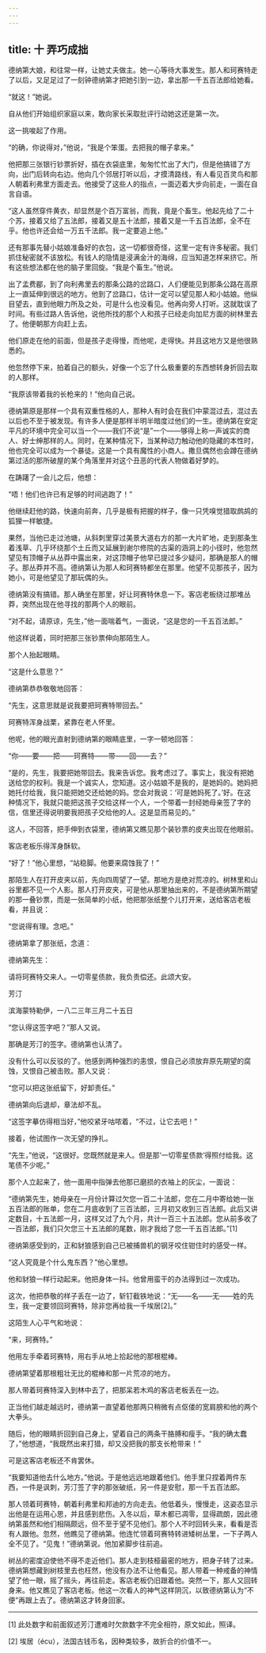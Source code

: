 ```yaml
---
---
---
```

title: 十 弄巧成拙
---




德纳第大娘，和往常一样，让她丈夫做主。她一心等待大事发生。那人和珂赛特走了以后，又足足过了一刻钟德纳第才把她引到一边，拿出那一千五百法郎给她看。

“就这！”她说。

自从他们开始组织家庭以来，敢向家长采取批评行动她这还是第一次。

这一挑唆起了作用。

“的确，你说得对，”他说，“我是个笨蛋。去把我的帽子拿来。”

他把那三张银行钞票折好，插在衣袋底里，匆匆忙忙出了大门，但是他搞错了方向，出门后转向右边。他向几个邻居打听以后，才摸清路线，有人看见百灵鸟和那人朝着利弗里方面走去。他接受了这些人的指点，一面迈着大步向前走，一面在自言自语。

“这人虽然穿件黄衣，却显然是个百万富翁，而我，竟是个畜生。他起先给了二十个苏，接着又给了五法郎，接着又是五十法郎，接着又是一千五百法郎，全不在乎。他也许还会给一万五千法郎。我一定要追上他。”

还有那事先替小姑娘准备好的衣包，这一切都很奇怪，这里一定有许多秘密。我们抓住秘密就不该放松。有钱人的隐情是浸满金汁的海绵，应当知道怎样来挤它。所有这些想法都在他的脑子里回旋。“我是个畜生。”他说。

出了孟费郿，到了向利弗里去的那条公路的岔路口，人们便能见到那条公路在高原上一直延伸到很远的地方。他到了岔路口，估计一定可以望见那人和小姑娘。他纵目望去，直到他眼力所及之处，可是什么也没看见。他再向旁人打听。这就耽误了时间。有些过路人告诉他，说他所找的那个人和孩子已经走向加尼方面的树林里去了。他便朝那方向赶上去。

他们原走在他的前面，但是孩子走得慢，而他呢，走得快。并且这地方又是他很熟悉的。

他忽然停下来，拍着自己的额头，好像一个忘了什么极重要的东西想转身折回去取的人那样。

“我原该带着我的长枪来的！”他向自己说。

德纳第原是那样一个具有双重性格的人，那种人有时会在我们中蒙混过去，混过去以后也不至于被发现。有许多人便是那样半明半暗度过他们的一生。德纳第在安定平凡的环境中完全可以当一个——我们不说“是”一个——够得上称一声诚实的商人、好士绅那样的人。同时，在某种情况下，当某种动力触动他的隐藏的本性时，他也完全可以成为一个暴徒。这是一个具有魔性的小商人。撒旦偶然也会蹲在德纳第过活的那所破屋的某个角落里并对这个丑恶的代表人物做着好梦的。

在踌躇了一会儿之后，他想：

“唔！他们也许已有足够的时间逃跑了！”

他继续赶他的路，快速向前奔，几乎是极有把握的样子，像一只凭嗅觉猎取鹧鸪的狐狸一样敏捷。

果然，当他已走过池塘，从斜刺里穿过美景大道右方的那一大片旷地，走到那条生着浅草、几乎环绕那个土丘而又延展到谢尔修院的古渠的涵洞上的小径时，他忽然望见有顶帽子从丛莽中露出来，对这顶帽子他早已提过多少疑问，那确是那人的帽子。那丛莽并不高。德纳第认为那人和珂赛特都坐在那里。他望不见那孩子，因为她小，可是他望见了那玩偶的头。

德纳第没有搞错。那人确坐在那里，好让珂赛特休息一下。客店老板绕过那堆丛莽，突然出现在他寻找的那两个人的眼前。

“对不起，请原谅，先生，”他一面喘着气，一面说，“这是您的一千五百法郎。”

他这样说着，同时把那三张钞票伸向那陌生人。

那个人抬起眼睛。

“这是什么意思？”

德纳第恭恭敬敬地回答：

“先生，这意思就是说我要把珂赛特带回去。”

珂赛特浑身战栗，紧靠在老人怀里。

他呢，他的眼光直射到德纳第的眼睛底里，一字一顿地回答：

“你——要——把——珂赛特——带——回——去？”

“是的，先生，我要把她带回去。我来告诉您。我考虑过了。事实上，我没有把她送给您的权利。我是一个诚实人，您知道。这小姑娘不是我的，是她妈的。她妈把她托付给我，我只能把她交还给她的妈。您会对我说：‘可是她妈死了。’好。在这种情况下，我就只能把这孩子交给这样一个人，一个带着一封经她母亲签了字的信，信里还得说明要我把孩子交给他的人。这是显而易见的。”

这人，不回答，把手伸到衣袋里，德纳第又瞧见那个装钞票的皮夹出现在他眼前。

客店老板乐得浑身酥软。

“好了！”他心里想，“站稳脚。他要来腐蚀我了！”

那陌生人在打开皮夹以前，先向四周望了一望。那地方是绝对荒凉的。树林里和山谷里都不见一个人影。那人打开皮夹，可是他从那里抽出来的，不是德纳第所期望的那一叠钞票，而是一张简单的小纸，他把那张纸整个儿打开来，送给客店老板看，并且说：

“您说得有理。念吧。”

德纳第拿了那张纸，念道：

德纳第先生：

请将珂赛特交来人。一切零星债款，我负责偿还。此颂大安。

芳汀

滨海蒙特勒伊，一八二三年三月二十五日

“您认得这签字吧？”那人又说。

那确是芳汀的签字。德纳第也认清了。

没有什么可以反驳的了。他感到两种强烈的恚恨，恨自己必须放弃原先期望的腐蚀，又恨自己被击败。那人又说：

“您可以把这张纸留下，好卸责任。”

德纳第向后退却，章法却不乱。

“这签字摹仿得相当好，”他咬紧牙咕哝着，“不过，让它去吧！”

接着，他试图作一次无望的挣扎。

“先生，”他说，“这很好。您既然就是来人。但是那‘一切零星债款’得照付给我。这笔债不少呢。”

那个人立起来了，他一面用中指弹去他那已磨损的衣袖上的灰尘，一面说：

“德纳第先生，她母亲在一月份计算过欠您一百二十法郎，您在二月中寄给她一张五百法郎的账单，您在二月底收到了三百法郎，三月初又收到三百法郎。此后又讲定数目，十五法郎一月，这样又过了九个月，共计一百三十五法郎。您从前多收了一百法郎，我们只欠您三十五法郎的尾数，刚才我给了您一千五百法郎。”[1]

德纳第感受到的，正和豺狼感到自己已被捕兽机的钢牙咬住钳住时的感受一样。

“这人究竟是个什么鬼东西？”他心里想。

他和豺狼一样行动起来。他把身体一抖。他曾用蛮干的办法得到过一次成功。

这次，他把恭敬的样子丢在一边了，斩钉截铁地说：“无——名——无——姓的先生，我一定要领回珂赛特，除非您再给我一千埃居[2]。”

这陌生人心平气和地说：

“来，珂赛特。”

他用左手牵着珂赛特，用右手从地上拾起他的那根棍棒。

德纳第望着那根粗壮无比的棍棒和那一片荒凉的地方。

那人带着珂赛特深入到林中去了，把那呆若木鸡的客店老板丢在一边。

正当他们越走越远时，德纳第一直望着他那两只稍微有点伛偻的宽肩膀和他的两个大拳头。

随后，他的眼睛折回到自己身上，望着自己的两条干胳膊和瘦手。“我的确太蠢了，”他想道，“我既然出来打猎，却又没把我的那支长枪带来！”

可是这客店老板还不肯罢休。

“我要知道他去什么地方。”他说。于是他远远地跟着他们。他手里只捏着两件东西，一件是讽刺，芳汀签了字的那张破纸，另一件是安慰，那一千五百法郎。

那人领着珂赛特，朝着利弗里和邦迪的方向走去。他低着头，慢慢走，这姿态显示出他是在运用心思，并且感到悲伤。入冬以后，草木都已凋零，显得疏朗，因此德纳第虽然和他们相隔颇远，但不至于望不见他们。那个人不时回转头来，看看是否有人跟他。忽然，他瞧见了德纳第。他连忙领着珂赛特转进矮树丛里，一下子两人全不见了。“见鬼！”德纳第说。他加紧脚步往前追。

树丛的密度迫使他不得不走近他们。那人走到枝桠最密的地方，把身子转了过来。德纳第想藏到树枝里去也枉然，他没有办法不让他看见。那人带着一种戒备的神情望了他一眼，摇了摇头，再往前走。客店老板仍旧跟着他。突然一下，那人又回转身来。他又瞧见了客店老板。他这一次看人的神气这样阴沉，以致德纳第认为“不便”再跟上去了。德纳第这才转身回家。



* * *



[1] 此处数字和前面叙述芳汀遭难时欠款数字不完全相符，原文如此，照译。

[2] 埃居（écu），法国古钱币名，因种类较多，故折合的价值不一。